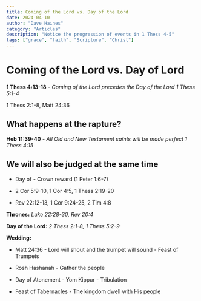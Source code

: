 ```yaml
---
title: Coming of the Lord vs. Day of the Lord
date: 2024-04-10
author: "Dave Haines"
category: "Articles"
description: "Notice the progression of events in 1 Thess 4-5"
tags: ["grace", "faith", "Scripture", "Christ"]
---
```



# Coming of the Lord vs. Day of Lord

**1 Thess 4:13-18** - *Coming of the Lord precedes the Day of the Lord 1 Thess 5:1-4*

1 Thess 2:1-8, Matt 24:36

## What happens at the rapture?

**Heb 11:39-40** - *All Old and New Testament saints will be made perfect 1 Thess 4:15*

## We will also be judged at the same time

- Day of - Crown reward (1 Peter 1:6-7)

- 2 Cor 5:9-10, 1 Cor 4:5, 1 Thess 2:19-20

- Rev 22:12-13, 1 Cor 9:24-25, 2 Tim 4:8

**Thrones:**  *Luke 22:28-30, Rev 20:4*

**Day of the Lord:** *2 Thess 2:1-8, 1 Thess 5:2-9*

**Wedding:** 
- Matt 24:36 - Lord will shout and the trumpet will sound - Feast of Trumpets

- Rosh Hashanah - Gather the people

- Day of Atonement - Yom Kippur - Tribulation

- Feast of Tabernacles - The kingdom dwell with His people 

